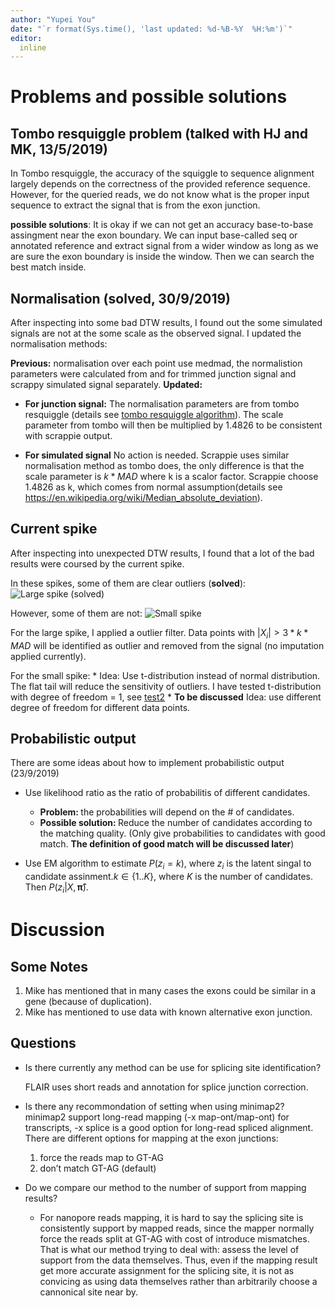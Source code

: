 ```yaml
---
author: "Yupei You"
date: "`r format(Sys.time(), 'last updated: %d-%B-%Y  %H:%m')`"
editor:
  inline
---
```


# Problems and possible solutions

## Tombo resquiggle problem (talked with HJ and MK, 13/5/2019)
 In Tombo resquiggle, the accuracy of the squiggle to sequence alignment largely depends on the correctness of the provided reference sequence. However, for the queried reads, we do not know what is the proper input sequence to extract the signal that is from the exon junction.

**possible solutions**:
It is okay if we can not get an accuracy base-to-base assingment near the exon boundary. We can input base-called seq or annotated reference and extract signal from a wider window as long as we are sure the exon boundary is inside the window. Then we can search the best match inside.





## Normalisation (solved, 30/9/2019)

After inspecting into some bad DTW results, I found out the some simulated signals are not at the some scale as the observed signal. I updated the normalisation methods:

**Previous:** normalisation over each point use medmad, the normalistion parameters were calculated from and for trimmed junction signal and scrappy simulated signal separately. 
**Updated: ** 

* **For junction signal:** The normalisation parameters are from tombo resquiggle (details see [tombo resquiggle algorithm](https://nanoporetech.github.io/tombo/resquiggle.html)). The scale parameter from tombo will then be multiplied by 1.4826 to be consistent with scrappie output.

* **For simulated signal** No action is needed. Scrappie uses similar normalisation method as tombo does, the only difference is that the scale parameter is $k*MAD$ where k is a scalor factor. Scrappie choose 1.4826 as k, which comes from normal assumption(details see [https://en.wikipedia.org/wiki/Median_absolute_deviation](https://en.wikipedia.org/wiki/Median_absolute_deviation)).

## Current spike

After inspecting into unexpected DTW results, I found that a lot of the bad results were coursed by the current spike. 

In these spikes, some of them are clear outliers (**solved**):
![Large spike (solved)](../docs/img/Discussion/id7_7758_normal_1(True).png)

However, some of them are not:
![Small spike](../docs/img/Discussion/Inkedid8_1671_normal_1(True)_LI.jpg)

For the large spike, I applied a outlier filter. Data points with $|X_i| > 3*k*MAD$ will be identified as outlier and removed from the signal (no imputation applied currently).

For the small spike:
  * Idea: Use t-distribution instead of normal distribution. The flat tail will reduce the sensitivity of outliers. I have tested t-distribution with degree of freedom = 1, see [test2](f15_t4_t_likelihood.html)
  * **To be discussed** Idea: use different degree of freedom for different data points.


## Probabilistic output

There are some ideas about how to implement probabilistic output (23/9/2019)

* Use likelihood ratio as the ratio of probabilitis of different candidates. 
  
  - **Problem: ** the probabilities will depend on the # of candidates.
  - **Possible solution: ** Reduce the number of candidates according to the matching quality. (Only give probabilities to candidates with good match. **The definition of good match will be discussed later**)

* Use EM algorithm to estimate $P(z_i = k)$, where $z_i$ is the latent singal to candidate assinment.$k\in \{1..K\}$, where $K$ is the number of candidates. Then $P(z_i|X, \boldsymbol{\hat\pi})$.


# Discussion

## Some Notes

1. Mike has mentioned that in many cases the exons could be similar in a gene (because of duplication).
2. Mike has mentioned to use data with known alternative exon junction.

## Questions

* Is there currently any method can be use for splicing site identification?
  
  FLAIR uses short reads and annotation for splice junction correction.
  
* Is there any recommondation of setting when using minimap2?
  minimap2 support long-read mapping (-x map-ont/map-ont) for transcripts, -x splice is a good option for long-read spliced alignment. There are different options for mapping at the exon junctions:
  1. force the reads map to GT-AG
  2. don't match GT-AG (default)
  
* Do we compare our method to the number of support from mapping results?
  
    + For nanopore reads mapping, it is hard to say the splicing site is consistently support by mapped reads, since the mapper normally force the reads split at GT-AG with cost of introduce mismatches. That is what our method trying to deal with: assess the level of support from the data themselves. Thus, even if the mapping result get more accurate assignment for the splicing site, it is not as convicing as using data themselves rather than arbitrarily choose a cannonical site near by.


